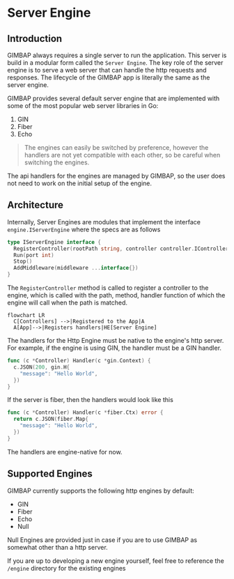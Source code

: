 # Server Engine

## Introduction

GIMBAP always requires a single server to run the application. This server is build in a modular form called the `Server Engine`.
The key role of the server engine is to serve a web server that can handle the http requests and responses. The lifecycle of the GIMBAP app is literally the same as the server engine.

GIMBAP provides several default server engine that are implemented with some of the most popular web server libraries in Go:

1. GIN
2. Fiber
3. Echo

> The engines can easily be switched by preference, however the handlers are not yet compatible with each other, so be careful when switching the engines.

The api handlers for the engines are managed by GIMBAP, so the user does not need to work on the initial setup of the engine.

## Architecture

Internally, Server Engines are modules that implement the interface `engine.IServerEngine` where the specs are as follows

```go
type IServerEngine interface {
  RegisterController(rootPath string, controller controller.IController)
  Run(port int)
  Stop()
  AddMiddleware(middleware ...interface{})
}
```

The `RegisterController` method is called to register a controller to the engine, which is called with the path, method, handler function of which the engine will call when the path is matched.

```mermaid
flowchart LR
  C[Controllers] -->|Registered to the App|A
  A[App]-->|Registers handlers|HE[Server Engine]
```

The handlers for the Http Engine must be native to the engine's http server. For example, if the engine is using GIN, the handler must be a GIN handler.

```go
func (c *Controller) Handler(c *gin.Context) {
  c.JSON(200, gin.H{
    "message": "Hello World",
  })
}
```

If the server is fiber, then the handlers would look like this

```go
func (c *Controller) Handler(c *fiber.Ctx) error {
  return c.JSON(fiber.Map{
    "message": "Hello World",
  })
}
```

The handlers are engine-native for now.

## Supported Engines

GIMBAP currently supports the following http engines by default:

- GIN
- Fiber
- Echo
- Null

Null Engines are provided just in case if you are to use GIMBAP as somewhat other than a http server.

If you are up to developing a new engine yourself, feel free to reference the `/engine` directory for the existing engines
